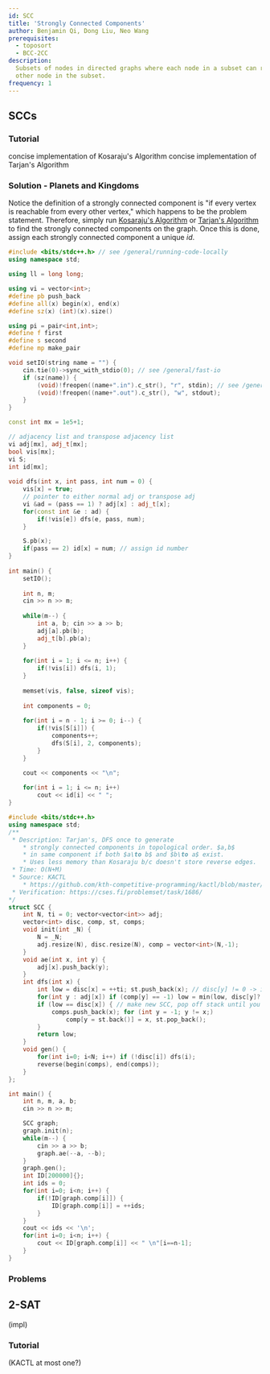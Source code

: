 ```yaml
---
id: SCC
title: 'Strongly Connected Components'
author: Benjamin Qi, Dong Liu, Neo Wang
prerequisites:
  - toposort
  - BCC-2CC
description:
  Subsets of nodes in directed graphs where each node in a subset can reach each
  other node in the subset.
frequency: 1
---
```


## SCCs

### Tutorial

<Resources>
	<Resource source="CPH" title="17 - Strong Connectivity" />
	<Resource source="CPC" title="7 - Graphs 1" url="07_graphs_1" />
	<Resource source="CP2" title="4.2.9 - Finding SCCs"/>
	<Resource source="Wikipedia" title="Tarjan's Strongly Connected Components Algorithm" url="https://en.wikipedia.org/wiki/Tarjan%27s_strongly_connected_components_algorithm" />
	<Resource source="Wikipedia" title="Kosaraju's Algorithm" url="https://en.wikipedia.org/wiki/Kosaraju%27s_algorithm" />
	<Resource
		source="Benq"
		title="Kosaraju's Implementation"
		url="https://github.com/bqi343/USACO/blob/master/Implementations/content/graphs%20(12)/DFS/SCCK.h"
	>
		concise implementation of Kosaraju's Algorithm
	</Resource>
	<Resource
		source="Benq"
		title="Tarjan's Implementation"
		url="https://github.com/bqi343/USACO/blob/master/Implementations/content/graphs%20(12)/DFS/SCCT.h"
	>
		concise implementation of Tarjan's Algorithm
	</Resource>
</Resources>

<FocusProblem problem="ex" />

### Solution - Planets and Kingdoms

Notice the definition of a strongly connected component is "if every vertex is reachable from every other vertex," which happens to be the problem statement.
Therefore, simply run [Kosaraju's Algorithm](<https://github.com/bqi343/USACO/blob/master/Implementations/content/graphs%20(12)/DFS/SCCK.h>) or [Tarjan's Algorithm](<https://github.com/bqi343/USACO/blob/master/Implementations/content/graphs%20(12)/DFS/SCCT.h>)
to find the strongly connected components on the graph. Once this is done, assign each strongly connected component a unique $id$.

<Spoiler title="Solution (Kosaraju's)">

<LanguageSection>

<CPPSection>

```cpp
#include <bits/stdc++.h> // see /general/running-code-locally
using namespace std;

using ll = long long;

using vi = vector<int>;
#define pb push_back
#define all(x) begin(x), end(x)
#define sz(x) (int)(x).size()

using pi = pair<int,int>;
#define f first
#define s second
#define mp make_pair

void setIO(string name = "") {
	cin.tie(0)->sync_with_stdio(0); // see /general/fast-io
	if (sz(name)) {
		(void)!freopen((name+".in").c_str(), "r", stdin); // see /general/io
		(void)!freopen((name+".out").c_str(), "w", stdout);
	}
}

const int mx = 1e5+1;

// adjacency list and transpose adjacency list
vi adj[mx], adj_t[mx];
bool vis[mx];
vi S;
int id[mx];
 
void dfs(int x, int pass, int num = 0) {
	vis[x] = true;
	// pointer to either normal adj or transpose adj
	vi &ad = (pass == 1) ? adj[x] : adj_t[x];
	for(const int &e : ad) {
		if(!vis[e]) dfs(e, pass, num);
	}

	S.pb(x);
	if(pass == 2) id[x] = num; // assign id number
}
 
int main() {
	setIO();
	
	int n, m;
	cin >> n >> m;
 
	while(m--) {
		int a, b; cin >> a >> b;
		adj[a].pb(b);
		adj_t[b].pb(a);
	}
 
	for(int i = 1; i <= n; i++) {
		if(!vis[i]) dfs(i, 1);
	}
 
	memset(vis, false, sizeof vis);
 
	int components = 0;
 
	for(int i = n - 1; i >= 0; i--) {
		if(!vis[S[i]]) {
			components++;
			dfs(S[i], 2, components);
		}
	}

	cout << components << "\n";
 
	for(int i = 1; i <= n; i++)
		cout << id[i] << " ";
}
```

</CPPSection>

</LanguageSection>

</Spoiler>

<Spoiler title="Solution (Tarjan's)">

<LanguageSection>

<CPPSection>

```cpp
#include <bits/stdc++.h>
using namespace std;
/**
 * Description: Tarjan's, DFS once to generate
 	* strongly connected components in topological order. $a,b$
 	* in same component if both $a\to b$ and $b\to a$ exist.
 	* Uses less memory than Kosaraju b/c doesn't store reverse edges.
 * Time: O(N+M)
 * Source: KACTL
 	* https://github.com/kth-competitive-programming/kactl/blob/master/content/graph/SCC.h
 * Verification: https://cses.fi/problemset/task/1686/
*/
struct SCC {
	int N, ti = 0; vector<vector<int>> adj;
	vector<int> disc, comp, st, comps;
	void init(int _N) {
		N = _N;
		adj.resize(N), disc.resize(N), comp = vector<int>(N,-1);
	}
	void ae(int x, int y) {
		adj[x].push_back(y);
	}
	int dfs(int x) {
		int low = disc[x] = ++ti; st.push_back(x); // disc[y] != 0 -> in stack
		for(int y : adj[x]) if (comp[y] == -1) low = min(low, disc[y]?:dfs(y));
		if (low == disc[x]) { // make new SCC, pop off stack until you find x
			comps.push_back(x); for (int y = -1; y != x;)
				comp[y = st.back()] = x, st.pop_back();
		}
		return low;
	}
	void gen() {
		for(int i=0; i<N; i++) if (!disc[i]) dfs(i);
		reverse(begin(comps), end(comps));
	}
};

int main() {
	int n, m, a, b;
	cin >> n >> m;

	SCC graph;
	graph.init(n);
	while(m--) {
		cin >> a >> b;
		graph.ae(--a, --b);
	}
	graph.gen();
	int ID[200000]{};
	int ids = 0;
	for(int i=0; i<n; i++) {
		if(!ID[graph.comp[i]]) {
			ID[graph.comp[i]] = ++ids;
		}
	}
	cout << ids << '\n';
	for(int i=0; i<n; i++) {
		cout << ID[graph.comp[i]] << " \n"[i==n-1];
	}
}
```

</CPPSection>

</LanguageSection>

</Spoiler>

### Problems

<Problems problems="general" />

## 2-SAT

<Problems problems="satEx" />

(impl)

### Tutorial

<Resources>
	<Resource source="CF" title="2-SAT" url="16205" />
</Resources>

(KACTL at most one?)

